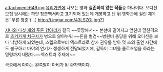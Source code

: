 attachment:649.jpg
[[유리가면]]에 나오는 영화.'''실존하지 않는 작품'''중 하나이다.
오디션 모집 당시에는 하얀 청춘백서라고 표기되어 있는데 개봉하고 난 뒤 영화관에 걸린 제목은 '푸른 청춘'(...)
http://i.imgur.com/43LSZOi.jpg?1

[[지나와 다섯 개의 푸른 항아리]]가 결국 ~~좇망해서~~ 본선에 떨어지고 엎친데 덮친격으로 [[츠키카게 치구사]]가 병으로 앓아누워 ~~돈을 벌겸~~병원비 충당을 위해 오디션을 보다 낙방하게 되었는데, 스텝으로부터 엑스트라로 참가 권유를 받아 몇 초의 출연 시간에도 불구하고 마야의 연기가 생생하게 전달되었기에, 감독이 그녀를 클로즈업을 하라는 명령까지 내렸다.~~엑스트라 주제에~~

극중에서 마야는 왼쪽발이 마비가 된 환자역이다.
